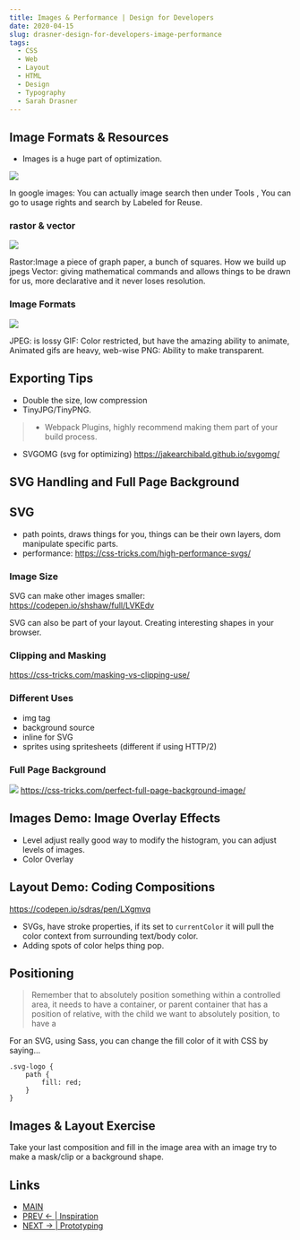 ```yaml
---
title: Images & Performance | Design for Developers
date: 2020-04-15
slug: drasner-design-for-developers-image-performance
tags:
  - CSS
  - Web
  - Layout
  - HTML
  - Design 
  - Typography
  - Sarah Drasner
---
```


## Image Formats & Resources 
- Images is a huge part of optimization. 

![](sources.png)

In google images: You can actually image search then under Tools , You can go to usage rights and search by Labeled for Reuse. 

### rastor & vector 

![](rastorvector.png)

Rastor:Image a piece of graph paper, a bunch of squares. How we build up jpegs
Vector: giving mathematical commands and allows things to be drawn for us, more declarative and it never loses resolution.

### Image Formats 
![](img-formats.png)

JPEG: is lossy
GIF: Color restricted, but have the amazing ability to animate, Animated gifs are heavy, web-wise
PNG: Ability to make transparent.

## Exporting Tips
- Double the size, low compression
- TinyJPG/TinyPNG. 
> - Webpack Plugins, highly recommend making them part of your build process.
- SVGOMG (svg for optimizing) https://jakearchibald.github.io/svgomg/

## SVG Handling and Full Page Background 

## SVG 
- path points, draws things for you, things can be their own layers, dom manipulate specific parts.
- performance: https://css-tricks.com/high-performance-svgs/

### Image Size 
SVG can make other images smaller: https://codepen.io/shshaw/full/LVKEdv

SVG can also be part of your layout. Creating interesting shapes in your browser. 
  
### Clipping and Masking 
https://css-tricks.com/masking-vs-clipping-use/

### Different Uses 
- img tag
- background source 
- inline for SVG
- sprites using spritesheets (different if using HTTP/2)

### Full Page Background 
![](background.png)
https://css-tricks.com/perfect-full-page-background-image/

## Images Demo: Image Overlay Effects  
- Level adjust really good way to modify the histogram, you can adjust levels of images.
- Color Overlay

## Layout Demo: Coding Compositions 
https://codepen.io/sdras/pen/LXgmvq

- SVGs, have stroke properties, if its set to `currentColor` it will pull the color context from surrounding text/body color.  
- Adding spots of color helps thing pop.

## Positioning
> Remember that to absolutely position something within a controlled area, it needs to have a container, or parent container that has a position of relative, with the child we want to absolutely position, to have a 

For an SVG, using Sass, you can change the fill color of it with CSS by saying...
```
.svg-logo {
    path {
        fill: red;
    }
}
``` 

## Images & Layout Exercise 
Take your last composition and fill in the image area with an image try to make a mask/clip or a background shape.

## Links 
- [MAIN](/drasner-design-for-developers-main)
- [PREV ← | Inspiration ](/drasner-design-for-developers-inspiration)
- [NEXT → | Prototyping ](/drasner-design-for-developers-prototyping)

